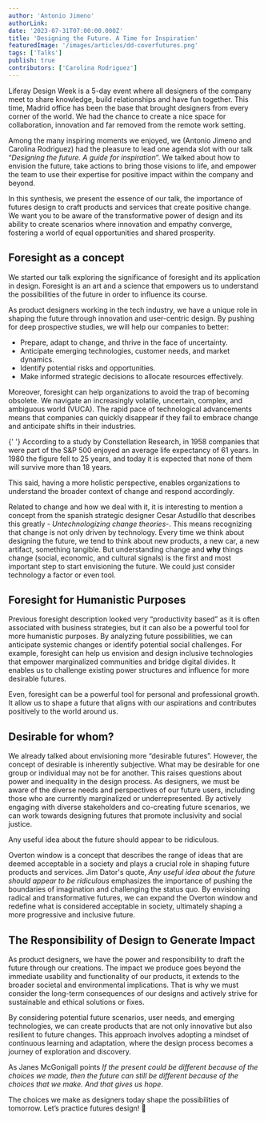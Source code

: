 ```yaml
---
author: 'Antonio Jimeno'
authorLink:
date: '2023-07-31T07:00:00.000Z'
title: 'Designing the Future. A Time for Inspiration'
featuredImage: '/images/articles/dd-coverfutures.png'
tags: ['Talks']
publish: true
contributors: ['Carolina Rodriguez']
---
```


Liferay Design Week is a 5-day event where all designers of the company meet to share knowledge, build relationships and have fun together. This time, Madrid office has been the base that brought designers from every corner of the world. We had the chance to create a nice space for collaboration, innovation and far removed from the remote work setting.

Among the many inspiring moments we enjoyed, we (Antonio Jimeno and Carolina Rodriguez) had the pleasure to lead one agenda slot with our talk “_Designing the future. A guide for inspiration_”. We talked about how to envision the future, take actions to bring those visions to life, and empower the team to use their expertise for positive impact within the company and beyond.

In this synthesis, we present the essence of our talk, the importance of futures design to craft products and services that create positive change. We want you to be aware of the transformative power of design and its ability to create scenarios where innovation and empathy converge, fostering a world of equal opportunities and shared prosperity.

## Foresight as a concept

We started our talk exploring the significance of foresight and its application in design. Foresight is an art and a science that empowers us to understand the possibilities of the future in order to influence its course.

As product designers working in the tech industry, we have a unique role in shaping the future through innovation and user-centric design. By pushing for deep prospective studies, we will help our companies to better:

-   Prepare, adapt to change, and thrive in the face of uncertainty.
-   Anticipate emerging technologies, customer needs, and market dynamics.
-   Identify potential risks and opportunities.
-   Make informed strategic decisions to allocate resources effectively.

Moreover, foresight can help organizations to avoid the trap of becoming obsolete. We navigate an increasingly volatile, uncertain, complex, and ambiguous world (VUCA). The rapid pace of technological advancements means that companies can quickly disappear if they fail to embrace change and anticipate shifts in their industries.

<aside>
	{' '}
	According to a study by Constellation Research, in 1958 companies that were part of
	the S&P 500 enjoyed an average life expectancy of 61 years. In 1980 the figure fell to
	25 years, and today it is expected that none of them will survive more than 18 years.
</aside>

This said, having a more holistic perspective, enables organizations to understand the broader context of change and respond accordingly.

Related to change and how we deal with it, it is interesting to mention a concept from the spanish strategic designer Cesar Astudillo that describes this greatly - _Untechnologizing change theories_-. This means recognizing that change is not only driven by technology. Every time we think about designing the future, we tend to think about new products, a new car, a new artifact, something tangible. But understanding change and **why** things change (social, economic, and cultural signals) is the first and most important step to start envisioning the future. We could just consider technology a factor or even tool.

## Foresight for Humanistic Purposes

Previous foresight description looked very “productivity based” as it is often associated with business strategies, but it can also be a powerful tool for more humanistic purposes. By analyzing future possibilities, we can anticipate systemic changes or identify potential social challenges. For example, foresight can help us envision and design inclusive technologies that empower marginalized communities and bridge digital divides. It enables us to challenge existing power structures and influence for more desirable futures.

Even, foresight can be a powerful tool for personal and professional growth. It allow us to shape a future that aligns with our aspirations and contributes positively to the world around us.

## Desirable for whom?

We already talked about envisioning more “desirable futures”. However, the concept of desirable is inherently subjective. What may be desirable for one group or individual may not be for another. This raises questions about power and inequality in the design process. As designers, we must be aware of the diverse needs and perspectives of our future users, including those who are currently marginalized or underrepresented. By actively engaging with diverse stakeholders and co-creating future scenarios, we can work towards designing futures that promote inclusivity and social justice.

<aside> Any useful idea about the future should appear to be ridiculous. </aside>

Overton window is a concept that describes the range of ideas that are deemed acceptable in a society and plays a crucial role in shaping future products and services. Jim Dator's quote, _Any useful idea about the future should appear to be ridiculous_ emphasizes the importance of pushing the boundaries of imagination and challenging the status quo. By envisioning radical and transformative futures, we can expand the Overton window and redefine what is considered acceptable in society, ultimately shaping a more progressive and inclusive future.

## The Responsibility of Design to Generate Impact

As product designers, we have the power and responsibility to draft the future through our creations. The impact we produce goes beyond the immediate usability and functionality of our products, it extends to the broader societal and environmental implications. That is why we must consider the long-term consequences of our designs and actively strive for sustainable and ethical solutions or fixes.

By considering potential future scenarios, user needs, and emerging technologies, we can create products that are not only innovative but also resilient to future changes. This approach involves adopting a mindset of continuous learning and adaptation, where the design process becomes a journey of exploration and discovery.

As Janes McGonigall points _If the present could be different because of the choices we made, then the future can still be different because of the choices that we make. And that gives us hope_.

The choices we make as designers today shape the possibilities of tomorrow. Let’s practice futures design! 🚀
